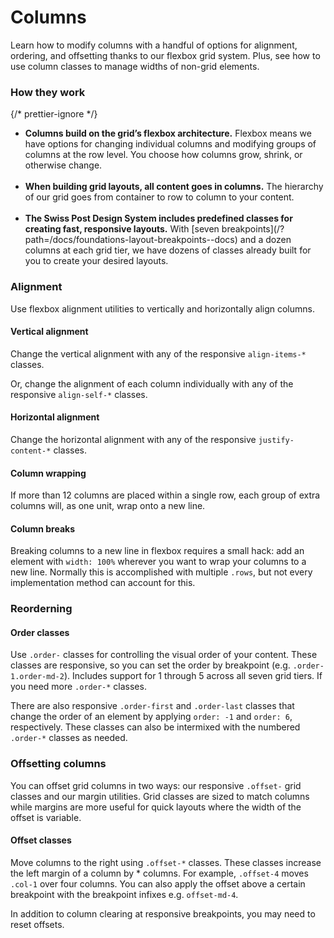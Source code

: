 
<Meta of={ColumnStories} />

# Columns

Learn how to modify columns with a handful of options for alignment, ordering, and offsetting thanks to our flexbox grid system. Plus, see how to use column classes to manage widths of non-grid elements.

### How they work

{/* prettier-ignore */}
<ul>
<li><b>Columns build on the grid’s flexbox architecture.</b> Flexbox means we have options for changing individual columns and modifying groups of columns at the row level. You choose how columns grow, shrink, or otherwise change.</li>
<br/>
<li><b>When building grid layouts, all content goes in columns.</b> The hierarchy of our grid goes from container to row to column to your content.</li>
<br/>
<li><b>The Swiss Post Design System includes predefined classes for creating fast, responsive layouts.</b> With [seven breakpoints](/?path=/docs/foundations-layout-breakpoints--docs) and a dozen columns at each grid tier, we have dozens of classes already built for you to create your desired layouts.</li>
</ul>

### Alignment

Use flexbox alignment utilities to vertically and horizontally align columns.

#### Vertical alignment

Change the vertical alignment with any of the responsive <code>align-items-\*</code> classes.

Or, change the alignment of each column individually with any of the responsive <code>align-self-\*</code> classes.

<Canvas sourceState="shown" of={ColumnStories.VerticalExample} />
<div className="hide-col-default">
  <Controls of={ColumnStories.VerticalExample} />
</div>

#### Horizontal alignment

Change the horizontal alignment with any of the responsive <code>justify-content-\*</code> classes.

<Canvas of={ColumnStories.HorizontalExample} />
<div className="hide-col-default">
  <Controls of={ColumnStories.HorizontalExample} />
</div>

#### Column wrapping

If more than 12 columns are placed within a single row, each group of extra columns will, as one unit, wrap onto a new line.

<Canvas of={ColumnStories.ColumnWrapping} />
<div className="hide-col-default">
  <Controls of={ColumnStories.ColumnWrapping} />
</div>

#### Column breaks

Breaking columns to a new line in flexbox requires a small hack: add an element with <code>width: 100%</code> wherever you want to wrap your columns to a new line. Normally this is accomplished with multiple <code>.rows</code>, but not every implementation method can account for this.

<Canvas of={ColumnStories.ColumnBreakExample} />
<div className="hide-col-default">
  <Controls of={ColumnStories.ColumnBreakExample} />
</div>

### Reorderning

#### Order classes

Use <code>.order-</code> classes for controlling the visual order of your content. These classes are responsive, so you can set the order by breakpoint (e.g. <code>.order-1</code><code>.order-md-2</code>). Includes support for 1 through 5 across all seven grid tiers. If you need more <code>.order-\*</code> classes.

<Canvas of={ColumnStories.OrderExample} />
<div className="hide-col-default">
  <Controls of={ColumnStories.OrderExample} />
</div>

There are also responsive <code>.order-first</code> and <code>.order-last</code> classes that change the order of an element by applying <code>order: -1</code> and <code>order: 6</code>, respectively. These classes can also be intermixed with the numbered <code>.order-\*</code> classes as needed.

<Canvas of={ColumnStories.OrderMaxExample} />

### Offsetting columns

You can offset grid columns in two ways: our responsive <code>.offset-</code> grid classes and our margin utilities. Grid classes are sized to match columns while margins are more useful for quick layouts where the width of the offset is variable.

#### Offset classes

Move columns to the right using <code>.offset-\*</code> classes. These classes increase the left margin of a column by \* columns. For example, <code>.offset-4</code> moves <code>.col-1</code> over four columns. You can also apply the offset above a certain breakpoint with the breakpoint infixes e.g. <code>offset-md-4</code>.

<Canvas of={ColumnStories.OffsetExample} />
<div className="hide-col-default">
  <Controls of={ColumnStories.OffsetExample} />
</div>

In addition to column clearing at responsive breakpoints, you may need to reset offsets.

<Canvas of={ColumnStories.ResetOffsetExample} />
